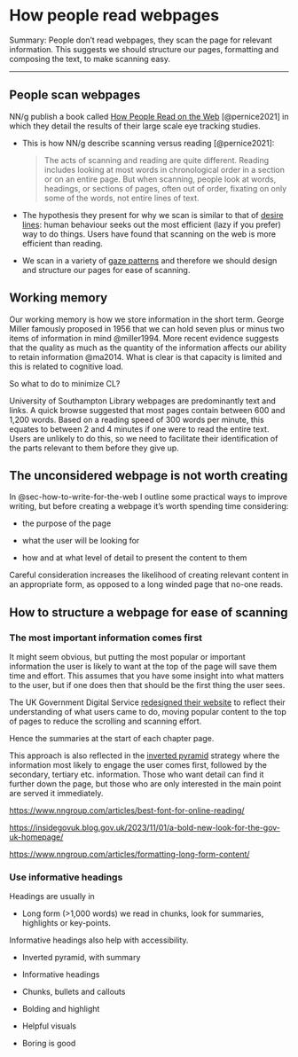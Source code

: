 # How people read webpages {#sec-how-do-people-read-webpages}

[Summary:]{.highlight} People don't read webpages, they scan the page for relevant information. This suggests we should structure our pages, formatting and composing the text, to make scanning easy.

------------------------------------------------------------------------

## People scan webpages {#sec-people-scan-webpages}

NN/g publish a book called [How People Read on the Web](https://www.nngroup.com/reports/how-people-read-web-eyetracking-evidence/) [@pernice2021] in which they detail the results of their large scale eye tracking studies.

-   This is how NN/g describe scanning versus reading [@pernice2021]:

    > The acts of scanning and reading are quite different. Reading includes looking at most words in chronological order in a section or on an entire page. But when scanning, people look at words, headings, or sections of pages, often out of order, fixating on only some of the words, not entire lines of text.

-   The hypothesis they present for why we scan is similar to that of [desire lines](https://en.wikipedia.org/wiki/Desire_path): human behaviour seeks out the most efficient (lazy if you prefer) way to do things. Users have found that scanning on the web is more efficient than reading.

-   We scan in a variety of [gaze patterns](https://www.nngroup.com/articles/text-scanning-patterns-eyetracking/) and therefore we should design and structure our pages for ease of scanning.

## Working memory

Our working memory is how we store information in the short term. George Miller famously proposed in 1956 that we can hold seven plus or minus two items of information in mind @miller1994. More recent evidence suggests that the quality as much as the quantity of the information affects our ability to retain information @ma2014. What is clear is that capacity is limited and this is related to cognitive load.

So what to do to minimize CL?

University of Southampton Library webpages are predominantly text and links. A quick browse suggested that most pages contain between 600 and 1,200 words. Based on a reading speed of 300 words per minute, this equates to between 2 and 4 minutes if one were to read the entire text. Users are unlikely to do this, so we need to facilitate their identification of the parts relevant to them before they give up.

## The unconsidered webpage is not worth creating {#sec-the-unconsidered-webpage-is-not-worth-creating}

In @sec-how-to-write-for-the-web I outline some practical ways to improve writing, but before creating a webpage it's worth spending time considering:

-   the purpose of the page

-   what the user will be looking for

-   how and at what level of detail to present the content to them

Careful consideration increases the likelihood of creating relevant content in an appropriate form, as opposed to a long winded page that no-one reads.

## How to structure a webpage for ease of scanning {#sec-how-to-structure-a-webpage-for-ease-of-scanning}

### The most important information comes first {#sec-the-most-important-information-comes-first}

It might seem obvious, but putting the most popular or important information the user is likely to want at the top of the page will save them time and effort. This assumes that you have some insight into what matters to the user, but if one does then that should be the first thing the user sees.

The UK Government Digital Service [redesigned their website](https://insidegovuk.blog.gov.uk/2023/11/01/a-bold-new-look-for-the-gov-uk-homepage/) to reflect their understanding of what users came to do, moving popular content to the top of pages to reduce the scrolling and scanning effort.

Hence the summaries at the start of each chapter page.

This approach is also reflected in the [inverted pyramid](https://www.nngroup.com/articles/inverted-pyramid/) strategy where the information most likely to engage the user comes first, followed by the secondary, tertiary etc. information. Those who want detail can find it further down the page, but those who are only interested in the main point are served it immediately.

<https://www.nngroup.com/articles/best-font-for-online-reading/>

<https://insidegovuk.blog.gov.uk/2023/11/01/a-bold-new-look-for-the-gov-uk-homepage/>

<https://www.nngroup.com/articles/formatting-long-form-content/>

### Use informative headings

Headings are usually in

-   Long form (\>1,000 words) we read in chunks, look for summaries, highlights or key-points.

Informative headings also help with accessibility.

<!-- -->

-   Inverted pyramid, with summary

-   Informative headings

-   Chunks, bullets and callouts

-   Bolding and highlight

-   Helpful visuals

-   Boring is good
